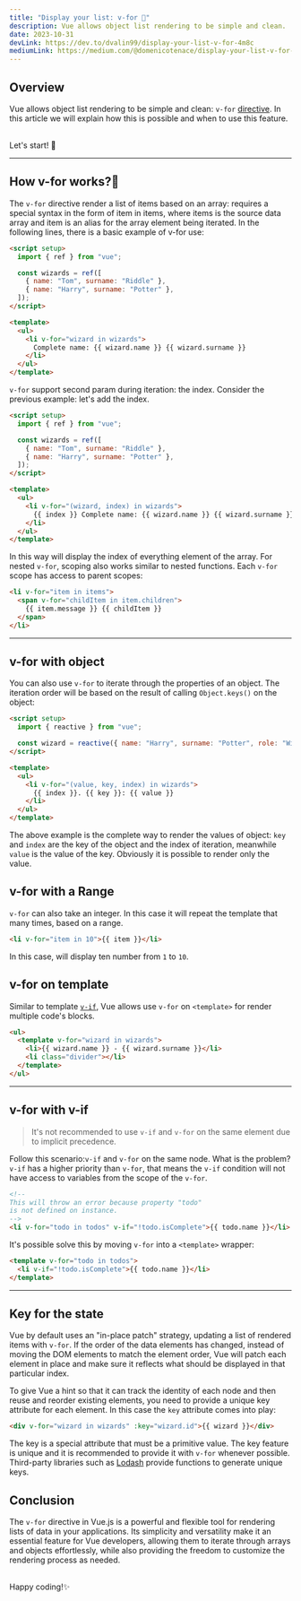 ```yaml
---
title: "Display your list: v-for 🫨"
description: Vue allows object list rendering to be simple and clean.
date: 2023-10-31
devLink: https://dev.to/dvalin99/display-your-list-v-for-4m8c
mediumLink: https://medium.com/@domenicotenace/display-your-list-v-for-c720e736437f
---
```


## Overview

Vue allows object list rendering to be simple and clean: `v-for` <a href="https://dev.to/dvalin99/data-binding-directives-5gn2" class="link">directive</a>.
In this article we will explain how this is possible and when to use this feature.

<br />
Let's start! 🤙

---

## How v-for works?🤔

The `v-for` directive render a list of items based on an array: requires a special syntax in the form of item in items, where items is the source data array and item is an alias for the array element being iterated.
In the following lines, there is a basic example of v-for use:

```html
<script setup>
  import { ref } from "vue";

  const wizards = ref([
    { name: "Tom", surname: "Riddle" },
    { name: "Harry", surname: "Potter" },
  ]);
</script>

<template>
  <ul>
    <li v-for="wizard in wizards">
      Complete name: {{ wizard.name }} {{ wizard.surname }}
    </li>
  </ul>
</template>
```

`v-for` support second param during iteration: the index.
Consider the previous example: let's add the index.

```html
<script setup>
  import { ref } from "vue";

  const wizards = ref([
    { name: "Tom", surname: "Riddle" },
    { name: "Harry", surname: "Potter" },
  ]);
</script>

<template>
  <ul>
    <li v-for="(wizard, index) in wizards">
      {{ index }} Complete name: {{ wizard.name }} {{ wizard.surname }}
    </li>
  </ul>
</template>
```

In this way will display the index of everything element of the array.
For nested `v-for`, scoping also works similar to nested functions.
Each `v-for` scope has access to parent scopes:

```html
<li v-for="item in items">
  <span v-for="childItem in item.children">
    {{ item.message }} {{ childItem }}
  </span>
</li>
```

---

## v-for with object

You can also use `v-for` to iterate through the properties of an object. The iteration order will be based on the result of calling `Object.keys()` on the object:

```html
<script setup>
  import { reactive } from "vue";

  const wizard = reactive({ name: "Harry", surname: "Potter", role: "Wizard" });
</script>

<template>
  <ul>
    <li v-for="(value, key, index) in wizards">
      {{ index }}. {{ key }}: {{ value }}
    </li>
  </ul>
</template>
```

The above example is the complete way to render the values of object: `key` and `index` are the key of the object and the index of iteration, meanwhile `value` is the value of the key.
Obviously it is possible to render only the value.

## v-for with a Range

`v-for` can also take an integer. In this case it will repeat the template that many times, based on a range.

```html
<li v-for="item in 10">{{ item }}</li>
```

In this case, will display ten number from `1` to `10`.

## v-for on template

Similar to template [`v-if`](https://dev.to/dvalin99/conditional-rendering-v-if-vs-v-show-4n1a), Vue allows use `v-for` on `<template>` for render multiple code's blocks.

```html
<ul>
  <template v-for="wizard in wizards">
    <li>{{ wizard.name }} - {{ wizard.surname }}</li>
    <li class="divider"></li>
  </template>
</ul>
```

---

## v-for with v-if

> It's not recommended to use `v-if` and `v-for` on the same element due to implicit precedence.

Follow this scenario:`v-if` and `v-for` on the same node. What is the problem?
`v-if` has a higher priority than `v-for`, that means the `v-if` condition will not have access to variables from the scope of the `v-for`.

```html
<!--
This will throw an error because property "todo"
is not defined on instance.
-->
<li v-for="todo in todos" v-if="!todo.isComplete">{{ todo.name }}</li>
```

It's possible solve this by moving `v-for` into a `<template>` wrapper:

```html
<template v-for="todo in todos">
  <li v-if="!todo.isComplete">{{ todo.name }}</li>
</template>
```

---

## Key for the state

Vue by default uses an "in-place patch" strategy, updating a list of rendered items with `v-for`. If the order of the data elements has changed, instead of moving the DOM elements to match the element order, Vue will patch each element in place and make sure it reflects what should be displayed in that particular index.

To give Vue a hint so that it can track the identity of each node and then reuse and reorder existing elements, you need to provide a unique key attribute for each element.
In this case the `key` attribute comes into play:

```html
<div v-for="wizard in wizards" :key="wizard.id">{{ wizard }}</div>
```

The key is a special attribute that must be a primitive value.
The key feature is unique and it is recommended to provide it with `v-for` whenever possible.
Third-party libraries such as [Lodash](https://lodash.com/docs/4.17.15#uniqueId) provide functions to generate unique keys.

## Conclusion

The `v-for` directive in Vue.js is a powerful and flexible tool for rendering lists of data in your applications. Its simplicity and versatility make it an essential feature for Vue developers, allowing them to iterate through arrays and objects effortlessly, while also providing the freedom to customize the rendering process as needed.

<br />
Happy coding!✨
